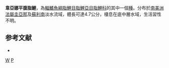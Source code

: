 {{Speciesbox 
| taxon = Phenacogaster wayana
| status = NE
| status_system = IUCN3.1
| authority = [[Le_Bail|Le Bail]] & [[Lucena|Lucena]], 2010
| synonyms =  
}}
'''韋亞娜平腹脂鯉'''，為[[輻鰭魚綱|輻鰭魚綱]][[脂鯉目|脂鯉目]][[脂鯉亞目|脂鯉亞目]][[脂鯉科|脂鯉科]]的其中一個[[種|種]]。分布於[[南美洲|南美洲]][[法屬圭亞那|法屬圭亞那]]及[[蘇利南|蘇利南]]淡水流域，體長可達4.7公分，棲息在底中層水域，生活習性不明。

==参考文献==
{{refbegin}}
*{{FishBase_species|genus=Phenacogaster|species=wayana|year=2014|month=1}}
{{refend}}

{{Taxonbar|from=Q6417174}}

[[Category:平腹脂鯉屬|W]]
[[Category:2010年描述的鱼类|P]]

{{魚類小作品}}